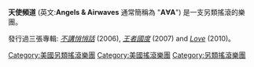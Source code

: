 {{noteTA
|T=zh-hans:Angels & Airwaves; zh-hant:天使頻道; 
|G1=Show
|1=zh-hans:Angels & Airwaves; zh-hant:天使頻道; 
}}
{{Infobox musical artist
| Name = <small>天使頻道</small>
| Img = Angels&Airwaves Hansaring 01 authographing.jpg
| Img_capt = 天使頻道 (2012)
| Img_size = 250px
| 圖片簡介 = 
| Background = group_or_band
| Origin = [[美國|美國]][[加州|加州]][[聖地牙哥|聖地牙哥]]
| Instrument = 
| Genre =[[另類搖滾|另類搖滾]]<br />[[太空搖滾|太空搖滾]]<br />[[新前衛|新前衛]]
| Occupation = 
| Years_active = 2005年—至今
| Label = [[格芬唱片公司|Geffen]], {{tsl|en|Suretone Records|Suretone}}
| Associated_acts = [[眨眼182|眨眼182]], [[後裔合唱團|後裔合唱團]], [[軋車手合唱團|軋車手合唱團]], [[土窖火箭樂團|土窖火箭樂團]], [[30秒上火星|30秒上火星]], [[蒸餾器樂團|蒸餾器樂團]], [[Hazen_Street|Hazen Street]], [[Over_My_Dead_Body_(band)|Over My Dead Body]], [[Moth_(band)|MOTH]], [[Social_Distortion|Social Distortion]]
| URL = [http://modlife.com/angelsandairwaves/ modlife.com/angelsandairwaves]
| Current_members = [[Tom_DeLonge|Tom DeLonge]]<br />[[David_Kennedy_(guitarist)|David Kennedy]]<br />[[Matt_Wachter|Matt Wachter]]<br />[[Atom_Willard|Atom Willard]]
| Past_members = [[Ryan_Sinn|Ryan Sinn]]
| Notable_instruments = 
}}

'''天使頻道''' (英文:'''Angels & Airwaves''' 通常簡稱為 "'''A∀A'''") 是一支另類搖滾的樂團。

發行過三張專輯: ''[[不講悄悄話|不講悄悄話]]'' (2006), ''[[王者國度|王者國度]]'' (2007) and ''[[Love_(Angels_&_Airwaves_album)|Love]]'' (2010)。

{{Authority control}}
{{DEFAULTSORT:Angels & Airwaves}}
[[Category:美國另類搖滾樂團|Category:美國另類搖滾樂團]]
[[Category:美國搖滾樂團|Category:美國搖滾樂團]]
[[Category:另類搖滾樂團|Category:另類搖滾樂團]]